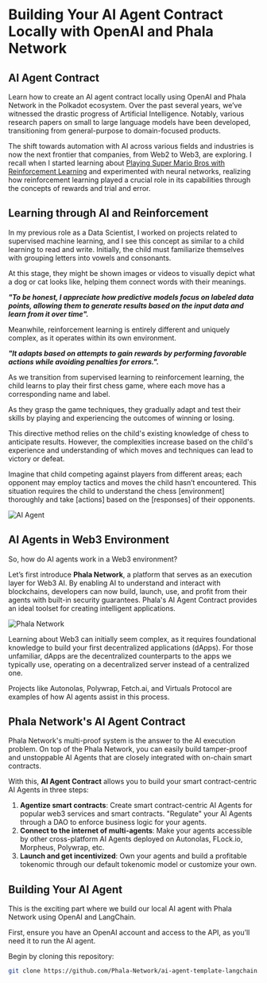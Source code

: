 # Building Your AI Agent Contract Locally with OpenAI and Phala Network

## AI Agent Contract

Learn how to create an AI agent contract locally using OpenAI and Phala Network in the Polkadot ecosystem. Over the past several years, we’ve witnessed the drastic progress of Artificial Intelligence. Notably, various research papers on small to large language models have been developed, transitioning from general-purpose to domain-focused products.

The shift towards automation with AI across various fields and industries is now the next frontier that companies, from Web2 to Web3, are exploring. I recall when I started learning about [Playing Super Mario Bros with Reinforcement Learning](https://sohum-padhye.medium.com/playing-super-mario-bros-with-reinforcement-learning-81ee0c235372) and experimented with neural networks, realizing how reinforcement learning played a crucial role in its capabilities through the concepts of rewards and trial and error.

## Learning through AI and Reinforcement

In my previous role as a Data Scientist, I worked on projects related to supervised machine learning, and I see this concept as similar to a child learning to read and write. Initially, the child must familiarize themselves with grouping letters into vowels and consonants. 

At this stage, they might be shown images or videos to visually depict what a dog or cat looks like, helping them connect words with their meanings.


___"To be honest, I appreciate how predictive models focus on labeled data points, allowing them to generate results based on the input data and learn from it over time".___


Meanwhile, reinforcement learning is entirely different and uniquely complex, as it operates within its own environment. 

___"It adapts based on attempts to gain rewards by performing favorable actions while avoiding penalties for errors.".___


As we transition from supervised learning to reinforcement learning, the child learns to play their first chess game, where each move has a corresponding name and label.

As they grasp the game techniques, they gradually adapt and test their skills by playing and experiencing the outcomes of winning or losing.

This directive method relies on the child's existing knowledge of chess to anticipate results. However, the complexities increase based on the child's experience and understanding of which moves and techniques can lead to victory or defeat.

Imagine that child competing against players from different areas; each opponent may employ tactics and moves the child hasn’t encountered. This situation requires the child to understand the chess [environment] thoroughly and take [actions] based on the [responses] of their opponents.

![AI Agent](https://github.com/armlynobinguar/OpenGuild-Polkadot-Open-Source-Contribution/blob/main/images/article-1/ai-agent.png)


## AI Agents in Web3 Environment

So, how do AI agents work in a Web3 environment?

Let’s first introduce **Phala Network**, a platform that serves as an execution layer for Web3 AI. By enabling AI to understand and interact with blockchains, developers can now build, launch, use, and profit from their agents with built-in security guarantees. Phala's AI Agent Contract provides an ideal toolset for creating intelligent applications.

![Phala Network](https://github.com/armlynobinguar/OpenGuild-Polkadot-Open-Source-Contribution/blob/main/images/article-1/phala-network.jpg)

Learning about Web3 can initially seem complex, as it requires foundational knowledge to build your first decentralized applications (dApps). For those unfamiliar, dApps are the decentralized counterparts to the apps we typically use, operating on a decentralized server instead of a centralized one.

Projects like Autonolas, Polywrap, Fetch.ai, and Virtuals Protocol are examples of how AI agents assist in this process.

## Phala Network's AI Agent Contract

Phala Network's multi-proof system is the answer to the AI execution problem. On top of the Phala Network, you can easily build tamper-proof and unstoppable AI Agents that are closely integrated with on-chain smart contracts.

With this, **AI Agent Contract** allows you to build your smart contract-centric AI Agents in three steps:

1. **Agentize smart contracts**: Create smart contract-centric AI Agents for popular web3 services and smart contracts. "Regulate" your AI Agents through a DAO to enforce business logic for your agents.
2. **Connect to the internet of multi-agents**: Make your agents accessible by other cross-platform AI Agents deployed on Autonolas, FLock.io, Morpheus, Polywrap, etc.
3. **Launch and get incentivized**: Own your agents and build a profitable tokenomic through our default tokenomic model or customize your own.

## Building Your AI Agent

This is the exciting part where we build our local AI agent with Phala Network using OpenAI and LangChain.

First, ensure you have an OpenAI account and access to the API, as you’ll need it to run the AI agent.

Begin by cloning this repository:

```bash
git clone https://github.com/Phala-Network/ai-agent-template-langchain.git
